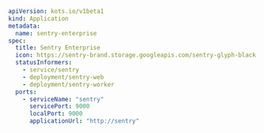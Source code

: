 ```yaml
apiVersion: kots.io/v1beta1
kind: Application
metadata:
  name: sentry-enterprise
spec:
  title: Sentry Enterprise
  icon: https://sentry-brand.storage.googleapis.com/sentry-glyph-black.png
  statusInformers:
    - service/sentry
    - deployment/sentry-web
    - deployment/sentry-worker
  ports:
    - serviceName: "sentry"
      servicePort: 9000
      localPort: 9000
      applicationUrl: "http://sentry"
```     
